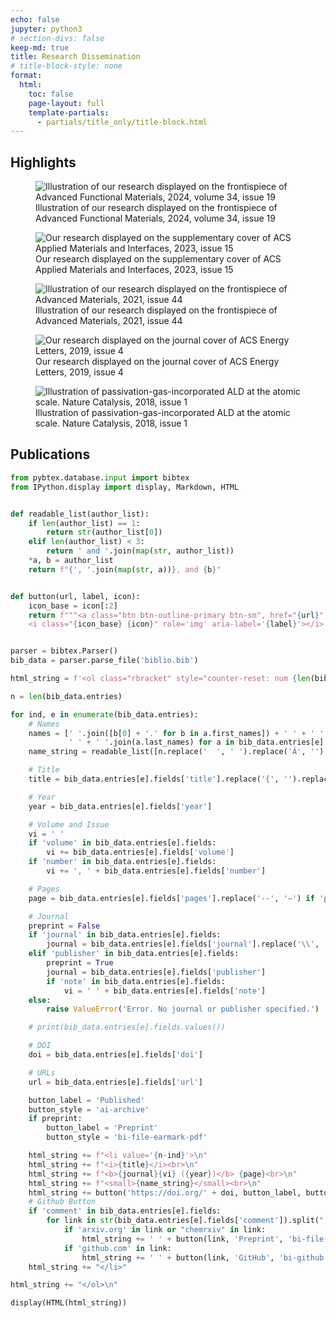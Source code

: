 ```yaml
---
echo: false
jupyter: python3
# section-divs: false
keep-md: true
title: Research Dissemination
# title-block-style: none
format:
  html:
    toc: false
    page-layout: full
    template-partials:
      - partials/title_only/title-block.html
---
```


## Highlights

::: {layout="[[32.0,-2.0,32.0,-2.0,32.0]]"}
![Illustration of our research displayed on the frontispiece of Advanced Functional Materials, 2024, volume 34, issue 19](../images/frontispiece_advfuncmat.jpg)

![Our research displayed on the supplementary cover of ACS Applied Materials and Interfaces, 2023, issue 15](../images/aami_suppl_cover.jpg)

![Illustration of our research displayed on the frontispiece of Advanced Materials, 2021, issue 44](../images/frontispiece_advmat.jpg)
:::

::: {layout="[[-17.0,32.0,-2.0,32.0,-17.0]]"}
![Our research displayed on the journal cover of ACS Energy Letters, 2019, issue 4](../images/cover_ACS_EL.jpg)

![Illustration of passivation-gas-incorporated ALD at the atomic scale. Nature Catalysis, 2018, issue 1](../images/naturecat.png)
:::

## Publications

```python
from pybtex.database.input import bibtex
from IPython.display import display, Markdown, HTML


def readable_list(author_list):
    if len(author_list) == 1:
        return str(author_list[0])
    elif len(author_list) < 3:
        return ' and '.join(map(str, author_list))
    *a, b = author_list
    return f"{', '.join(map(str, a))}, and {b}"


def button(url, label, icon):
    icon_base = icon[:2]
    return f"""<a class="btn btn-outline-primary btn-sm", href="{url}" target="_blank" rel="noopener noreferrer">
    <i class="{icon_base} {icon}" role='img' aria-label='{label}'></i> {label} </a>"""


parser = bibtex.Parser()
bib_data = parser.parse_file('biblio.bib')

html_string = f'<ol class="rbracket" style="counter-reset: num {len(bib_data.entries)+1};list-style-type: none;">\n'

n = len(bib_data.entries)

for ind, e in enumerate(bib_data.entries):
    # Names
    names = [' '.join([b[0] + '.' for b in a.first_names]) + ' ' + ' '.join([c[0] + '.' for c in a.middle_names]) +
             ' ' + ' '.join(a.last_names) for a in bib_data.entries[e].persons['author']]
    name_string = readable_list([n.replace('  ', ' ').replace('Â', '') for n in names]).replace('P. Schindler', '<em class="text-primary">P. Schindler</em>')

    # Title
    title = bib_data.entries[e].fields['title'].replace('{', '').replace('}', '')

    # Year
    year = bib_data.entries[e].fields['year']

    # Volume and Issue
    vi = ' '
    if 'volume' in bib_data.entries[e].fields:
        vi += bib_data.entries[e].fields['volume']
    if 'number' in bib_data.entries[e].fields:
        vi += ', ' + bib_data.entries[e].fields['number']

    # Pages
    page = bib_data.entries[e].fields['pages'].replace('--', '–') if 'pages' in bib_data.entries[e].fields else ''

    # Journal
    preprint = False
    if 'journal' in bib_data.entries[e].fields:
        journal = bib_data.entries[e].fields['journal'].replace('\\', '')
    elif 'publisher' in bib_data.entries[e].fields:
        preprint = True
        journal = bib_data.entries[e].fields['publisher']
        if 'note' in bib_data.entries[e].fields:
            vi = ' ' + bib_data.entries[e].fields['note']
    else:
        raise ValueError('Error. No journal or publisher specified.')

    # print(bib_data.entries[e].fields.values())

    # DOI
    doi = bib_data.entries[e].fields['doi']

    # URLs
    url = bib_data.entries[e].fields['url']

    button_label = 'Published'
    button_style = 'ai-archive'
    if preprint:
        button_label = 'Preprint'
        button_style = 'bi-file-earmark-pdf'

    html_string += f"<li value='{n-ind}'>\n"
    html_string += f"<i>{title}</i><br>\n"
    html_string += f"<b>{journal}{vi} ({year})</b> {page}<br>\n"
    html_string += f"<small>{name_string}</small><br>\n"
    html_string += button('https://doi.org/' + doi, button_label, button_style)
    # Github Button
    if 'comment' in bib_data.entries[e].fields:
        for link in str(bib_data.entries[e].fields['comment']).split(";"):
            if 'arxiv.org' in link or "chemrxiv" in link:
                html_string += ' ' + button(link, 'Preprint', 'bi-file-earmark-pdf')
            if 'github.com' in link:
                html_string += ' ' + button(link, 'GitHub', 'bi-github')
    html_string += "</li>"

html_string += "</ol>\n"

display(HTML(html_string))
```
